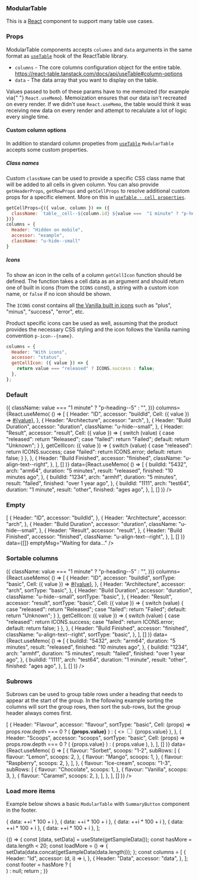 

<Meta title="ModularTable" component={ModularTable} />

### ModularTable

This is a [React](https://reactjs.org/) component to support many table use cases.

### Props

<Props of={ModularTable} />

ModularTable components accepts `columns` and `data` arguments in the same format as [`useTable`](https://react-table.tanstack.com/docs/api/useTable) hook of the ReactTable library.

- `columns` - The core columns configuration object for the entire table. https://react-table.tanstack.com/docs/api/useTable#column-options
- `data` - The data array that you want to display on the table.

<Notification type="caution" status="Important:">
  Values passed to both of these params have to me memoized (for example via{" "}
  <code>React.useMemo</code>). Memoization ensures that our data isn't recreated
  on every render. If we didn't use <code>React.useMemo</code>, the table would
  think it was receiving new data on every render and attempt to recalulate a
  lot of logic every single time.
</Notification>

#### Custom column options

In addition to standard column propeties from [`useTable`](https://react-table.tanstack.com/docs/api/useTable) `ModularTable` accepts some custom properties.

##### Class names

Custom `className` can be used to provide a specific CSS class name that will be added to all cells in given column.
You can also provide `getHeaderProps`, `getRowProps` and `getCellProps` to resolve additional custom props for a specific element. More on this in [`useTable - cell properties`](https://react-table.tanstack.com/docs/api/useTable#cell-properties).

```js
getCellProps={({ value, column }) => ({
  className: `table__cell--${column.id} ${value ===  "1 minute" ? "p-heading--5" : ""}`,
})}
columns = {
  Header: "Hidden on mobile",
  accessor: "example",
  className: "u-hide--small"
}
```

##### Icons

To show an icon in the cells of a column `getCellIcon` function should be defined. The function takes a cell data as an argument and should return one of built in icons (from the `ICONS` const), a string with a custom icon name, or `false` if no icon should be shown.

The `ICONS` const contains all [the Vanilla built in icons](https://vanillaframework.io/docs/patterns/icons) such as "plus", "minus", "success", "error", etc.

Product specific icons can be used as well, assuming that the product provides the necessary CSS styling and the icon follows the Vanilla naming convention `p-icon--{name}`.

```js
columns = {
  Header: "With icons",
  accessor: "status",
  getCellIcon: ({ value }) => {
    return value === "released" ? ICONS.success : false;
  },
};
```

### Default

<Preview>
  <Story name="Default">
    <ModularTable
      getCellProps={({ value }) => ({
        className: value === "1 minute" ? "p-heading--5" : "",
      })}
      columns={React.useMemo(
        () => [
          {
            Header: "ID",
            accessor: "buildId",
            Cell: ({ value }) => <a href="#">#{value}</a>,
          },
          {
            Header: "Architecture",
            accessor: "arch",
          },
          {
            Header: "Build Duration",
            accessor: "duration",
            className: "u-hide--small",
          },
          {
            Header: "Result",
            accessor: "result",
            Cell: ({ value }) => {
              switch (value) {
                case "released":
                  return "Released";
                case "failed":
                  return "Failed";
                default:
                  return "Unknown";
              }
            },
            getCellIcon: ({ value }) => {
              switch (value) {
                case "released":
                  return ICONS.success;
                case "failed":
                  return ICONS.error;
                default:
                  return false;
              }
            },
          },
          {
            Header: "Build Finished",
            accessor: "finished",
            className: "u-align-text--right",
          },
        ],
        []
      )}
      data={React.useMemo(
        () => [
          {
            buildId: "5432",
            arch: "arm64",
            duration: "5 minutes",
            result: "released",
            finished: "10 minutes ago",
          },
          {
            buildId: "1234",
            arch: "armhf",
            duration: "5 minutes",
            result: "failed",
            finished: "over 1 year ago",
          },
          {
            buildId: "1111",
            arch: "test64",
            duration: "1 minute",
            result: "other",
            finished: "ages ago",
          },
        ],
        []
      )}
    />
  </Story>
</Preview>

### Empty

<Preview>
  <Story name="Empty">
    <ModularTable
      columns={React.useMemo(
        () => [
          {
            Header: "ID",
            accessor: "buildId",
          },
          {
            Header: "Architecture",
            accessor: "arch",
          },
          {
            Header: "Build Duration",
            accessor: "duration",
            className: "u-hide--small",
          },
          {
            Header: "Result",
            accessor: "result",
          },
          {
            Header: "Build Finished",
            accessor: "finished",
            className: "u-align-text--right",
          },
        ],
        []
      )}
      data={[]}
      emptyMsg="Waiting for data..."
    />
  </Story>
</Preview>

### Sortable columns

<Preview>
  <Story name="Sortable">
    <ModularTable
      sortable
      getCellProps={({ value }) => ({
        className: value === "1 minute" ? "p-heading--5" : "",
      })}
      columns={React.useMemo(
        () => [
          {
            Header: "ID",
            accessor: "buildId",
            sortType: "basic",
            Cell: ({ value }) => <a href="#">#{value}</a>,
          },
          {
            Header: "Architecture",
            accessor: "arch",
            sortType: "basic",
          },
          {
            Header: "Build Duration",
            accessor: "duration",
            className: "u-hide--small",
            sortType: "basic",
          },
          {
            Header: "Result",
            accessor: "result",
            sortType: "basic",
            Cell: ({ value }) => {
              switch (value) {
                case "released":
                  return "Released";
                case "failed":
                  return "Failed";
                default:
                  return "Unknown";
              }
            },
            getCellIcon: ({ value }) => {
              switch (value) {
                case "released":
                  return ICONS.success;
                case "failed":
                  return ICONS.error;
                default:
                  return false;
              }
            },
          },
          {
            Header: "Build Finished",
            accessor: "finished",
            className: "u-align-text--right",
            sortType: "basic",
          },
        ],
        []
      )}
      data={React.useMemo(
        () => [
          {
            buildId: "5432",
            arch: "arm64",
            duration: "5 minutes",
            result: "released",
            finished: "10 minutes ago",
          },
          {
            buildId: "1234",
            arch: "armhf",
            duration: "5 minutes",
            result: "failed",
            finished: "over 1 year ago",
          },
          {
            buildId: "1111",
            arch: "test64",
            duration: "1 minute",
            result: "other",
            finished: "ages ago",
          },
        ],
        []
      )}
    />
  </Story>
</Preview>

### Subrows

Subrows can be used to group table rows under a heading that needs to appear
at the start of the group. In the following example sorting the columns will
sort the group rows, then sort the sub-rows, but the group header always comes first.

<Preview>
  <Story name="Subrows">
    <ModularTable
      sortable
      columns={React.useMemo(
        () => [
          {
            Header: "Flavour",
            accessor: "flavour",
            sortType: "basic",
            Cell: (props) =>
              props.row.depth === 0 ? (
                <strong>{props.value}</strong>
              ) : (
                <>
                  <input type="checkbox" /> {props.value}
                </>
              ),
          },
          {
            Header: "Scoops",
            accessor: "scoops",
            sortType: "basic",
            Cell: (props) =>
              props.row.depth === 0 ? (
                <span className="u-text--muted">{props.value}</span>
              ) : (
                props.value
              ),
          },
        ],
        []
      )}
      data={React.useMemo(
        () => [
          {
            flavour: "Sorbet",
            scoops: "1-2",
            subRows: [
              {
                flavour: "Lemon",
                scoops: 2,
              },
              {
                flavour: "Mango",
                scoops: 1,
              },
              {
                flavour: "Raspberry",
                scoops: 2,
              },
            ],
          },
          {
            flavour: "Ice-cream",
            scoops: "1-3",
            subRows: [
              {
                flavour: "Chocolate",
                scoops: 1,
              },
              {
                flavour: "Vanilla",
                scoops: 3,
              },
              {
                flavour: "Caramel",
                scoops: 2,
              },
            ],
          },
        ],
        []
      )}
    />
  </Story>
</Preview>

### Load more items

Example below shows a basic `ModularTable` with `SummaryButton` component in the footer.

  { data: ++i * 100 + i },
  { data: ++i * 100 + i },
  { data: ++i * 100 + i },
  { data: ++i * 100 + i },
  { data: ++i * 100 + i },
];

<Canvas>
  <Story name="Load more">
    {() => {
      const [data, setData] = useState(getSampleData());
      const hasMore = data.length < 20;
      const loadMore = () => {
        setData(data.concat(getSampleData(data.length)));
      };
      const columns = [
        {
          Header: "Id",
          accessor: (d, i) => i,
        },
        {
          Header: "Data",
          accessor: "data",
        },
      ];
      const footer = hasMore ? (
        <div className="u-align--right">
          <SummaryButton
            summary={`Showing ${data.length} of 20 items.`}
            label="Show 5 more"
            onClick={loadMore}
          />
        </div>
      ) : null;
      return <ModularTable data={data} columns={columns} footer={footer} />;
    }}
  </Story>
</Canvas>
